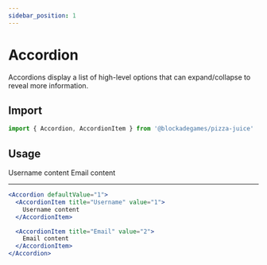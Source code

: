 ```yaml
---
sidebar_position: 1
---
```



# Accordion

Accordions display a list of high-level options that can expand/collapse to reveal more information.

## Import
```jsx
import { Accordion, AccordionItem } from '@blockadegames/pizza-juice'
```

## Usage

<Accordion defaultValue="1">
  <AccordionItem title="Username" value="1">
    Username content
  </AccordionItem>

  <AccordionItem title="Email" value="2">
    Email content
  </AccordionItem>
</Accordion>

- - -

```jsx
<Accordion defaultValue="1">
  <AccordionItem title="Username" value="1">
    Username content
  </AccordionItem>

  <AccordionItem title="Email" value="2">
    Email content
  </AccordionItem>
</Accordion>
```
